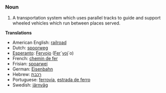 ===Noun===
#A transportation system which uses parallel tracks to guide and support wheeled vehicles which run between places served.
'''Translations'''
*American English: [[railroad]]
*Dutch: [[spoorweg]]
*[[Esperanto]]: [[Fervojo]] ([[Fero|Fer]]´[[vojo|voj]]´o)
*French: [[chemin de fer]]
*Frisian: [[spoarwei]]
*German: [[Eisenbahn]]
*Hebrew: [[רכבת]]
*Portuguese: [[ferrovia]], [[estrada de ferro]]
*Swedish: [[järnväg]]